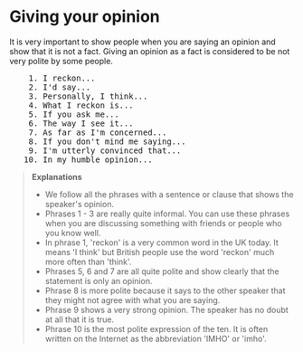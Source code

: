 # Giving your opinion

It is very important to show people when you are saying an opinion and show that it is not a fact. Giving an opinion as a fact is considered to be not very polite by some people.

<pre className="text-xl font-semibold font-sans leading-3">
    1. I reckon...
    2. I'd say...
    3. Personally, I think...
    4. What I reckon is...
    5. If you ask me...
    6. The way I see it...
    7. As far as I'm concerned...
    8. If you don't mind me saying...
    9. I'm utterly convinced that...
   10. In my humble opinion...
</pre>

> __Explanations__
> - We follow all the phrases with a sentence or clause that shows the speaker's opinion.
> - Phrases 1 - 3 are really quite informal. You can use these phrases when you are discussing something with friends or people who you know well.
> - In phrase 1, 'reckon' is a very common word in the UK today. It means 'I think' but British people use the word 'reckon' much more often than 'think'.
> - Phrases 5, 6 and 7 are all quite polite and show clearly that the statement is only an opinion.
> - Phrase 8 is more polite because it says to the other speaker that they might not agree with what you are saying.
> - Phrase 9 shows a very strong opinion. The speaker has no doubt at all that it is true.
> - Phrase 10 is the most polite expression of the ten. It is often written on the Internet as the abbreviation 'IMHO' or 'imho'.
